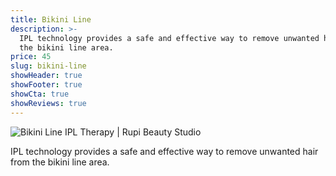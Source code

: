 ```yaml
---
title: Bikini Line
description: >-
  IPL technology provides a safe and effective way to remove unwanted hair from
  the bikini line area.
price: 45
slug: bikini-line
showHeader: true
showFooter: true
showCta: true
showReviews: true
---
```


![Bikini Line IPL Therapy | Rupi Beauty Studio](/uploads/services/ipl-therapy.webp 'Bikini Line IPL Therapy  | Rupi Beauty Studio')

IPL technology provides a safe and effective way to remove unwanted hair from the bikini line area.
